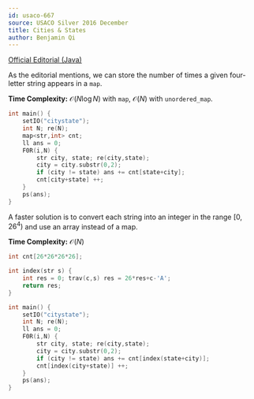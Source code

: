 ```yaml
---
id: usaco-667
source: USACO Silver 2016 December
title: Cities & States
author: Benjamin Qi
---
```


[Official Editorial (Java)](http://www.usaco.org/current/data/sol_citystate_silver_dec16.html)

<LanguageSection>

<JavaSection>
</JavaSection>

<CPPSection>

As the editorial mentions, we can store the number of times a given four-letter string appears in a `map`.

**Time Complexity:** $\mathcal{O}(N\log N)$ with `map`, $\mathcal{O}(N)$ with `unordered_map`.

```cpp
int main() {
	setIO("citystate");
	int N; re(N);
	map<str,int> cnt;
	ll ans = 0;
	F0R(i,N) {
		str city, state; re(city,state);
		city = city.substr(0,2);
		if (city != state) ans += cnt[state+city];
		cnt[city+state] ++;
	}
	ps(ans);
}
```

A faster solution is to convert each string into an integer in the range $[0,26^4)$ and use an array instead of a map.

**Time Complexity:** $\mathcal{O}(N)$

```cpp
int cnt[26*26*26*26];

int index(str s) {
	int res = 0; trav(c,s) res = 26*res+c-'A';
	return res;
}

int main() {
	setIO("citystate");
	int N; re(N);
	ll ans = 0;
	F0R(i,N) {
		str city, state; re(city,state);
		city = city.substr(0,2);
		if (city != state) ans += cnt[index(state+city)];
		cnt[index(city+state)] ++;
	}
	ps(ans);
}
```

</CPPSection>

</LanguageSection>